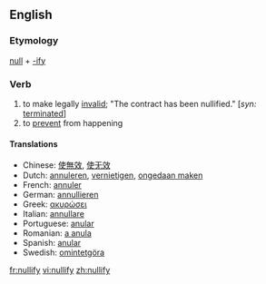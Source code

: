==English==
===Etymology===
[[null]] + [[-ify]]
=== Verb ===
{{en-verb|nullifies|nullifying|nullified}}
# to make legally [[invalid]]; "The contract has been nullified." [''syn:'' [[terminated]]]
# to [[prevent]] from happening

====Translations====
*Chinese: [[使無效]], [[使无效]]
*Dutch: [[annuleren]], [[vernietigen]], [[ongedaan maken]]
*French: [[annuler]]
*German: [[annullieren]]
*Greek: [[ακυρώσει]]
*Italian: [[annullare]]
*Portuguese: [[anular]]
*Romanian: [[a anula]]
*Spanish: [[anular]]
*Swedish: [[omintetgöra]]

[[fr:nullify]]
[[vi:nullify]]
[[zh:nullify]]